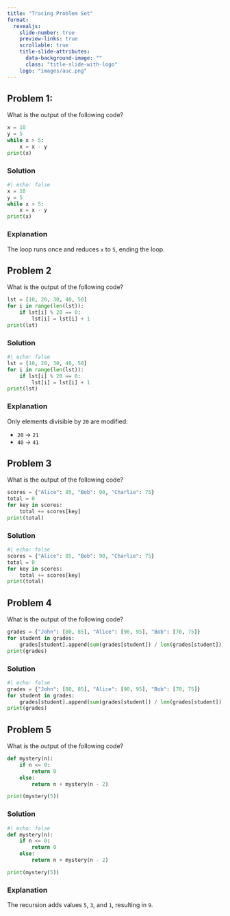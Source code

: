```yaml
---
title: "Tracing Problem Set"
format:
  revealjs:
    slide-number: true
    preview-links: true
    scrollable: true
    title-slide-attributes:
      data-background-image: ""
      class: "title-slide-with-logo"
    logo: "images/auc.png"
---
```


## Problem 1:

What is the output of the following code?

```python
x = 10
y = 5
while x > 5:
    x = x - y
print(x)
```

::: {.fragment}

### Solution
```python
#| echo: false
x = 10
y = 5
while x > 5:
    x = x - y
print(x)
```

### Explanation  
The loop runs once and reduces `x` to `5`, ending the loop.

:::


## Problem 2
What is the output of the following code?

```python
lst = [10, 20, 30, 40, 50]
for i in range(len(lst)):
    if lst[i] % 20 == 0:
        lst[i] = lst[i] + 1
print(lst)
```
::: {.fragment}

### Solution
```python
#| echo: false
lst = [10, 20, 30, 40, 50]
for i in range(len(lst)):
    if lst[i] % 20 == 0:
        lst[i] = lst[i] + 1
print(lst)
```

### Explanation
Only elements divisible by `20` are modified:

- `20` $\to$ `21`
- `40` $\to$ `41`

:::

## Problem 3  
What is the output of the following code?

```python
scores = {"Alice": 85, "Bob": 90, "Charlie": 75}
total = 0
for key in scores:
    total += scores[key]
print(total)
```

::: {.fragment}

### Solution

```python
#| echo: false
scores = {"Alice": 85, "Bob": 90, "Charlie": 75}
total = 0
for key in scores:
    total += scores[key]
print(total)
```

:::

## Problem 4
What is the output of the following code?

```python
grades = {"John": [80, 85], "Alice": [90, 95], "Bob": [70, 75]}
for student in grades:
    grades[student].append(sum(grades[student]) / len(grades[student]))
print(grades)
```

### Solution

```python
#| echo: false
grades = {"John": [80, 85], "Alice": [90, 95], "Bob": [70, 75]}
for student in grades:
    grades[student].append(sum(grades[student]) / len(grades[student]))
print(grades)
```


## Problem 5
What is the output of the following code?

```python
def mystery(n):
    if n <= 0:
        return 0
    else:
        return n + mystery(n - 2)

print(mystery(5))
```

::: {.fragment}

### Solution
```python
#| echo: false
def mystery(n):
    if n <= 0:
        return 0
    else:
        return n + mystery(n - 2)

print(mystery(5))
```

### Explanation

The recursion adds values `5`, `3`, and `1`, resulting in `9`.

:::

